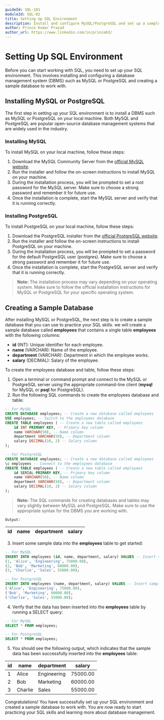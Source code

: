 ```yaml
---
guideId: SQL-101
moduleId: SQL-02
title: Setting Up SQL Environment
description: Install and configure MySQL/PostgreSQL and set up a sample database.
author: Prince Kumar Prasad
author_url: https://www.linkedin.com/in/prince63/
---
```


# Setting Up SQL Environment

Before you can start working with SQL, you need to set up your SQL environment. This involves installing and configuring a database management system (DBMS) such as MySQL or PostgreSQL and creating a sample database to work with.

## Installing MySQL or PostgreSQL

The first step in setting up your SQL environment is to install a DBMS such as MySQL or PostgreSQL on your local machine. Both MySQL and PostgreSQL are popular open-source database management systems that are widely used in the industry.

### Installing MySQL

To install MySQL on your local machine, follow these steps:

1. Download the MySQL Community Server from the [official MySQL website](https://dev.mysql.com/downloads/mysql/).
2. Run the installer and follow the on-screen instructions to install MySQL on your machine.
3. During the installation process, you will be prompted to set a root password for the MySQL server. Make sure to choose a strong password and remember it for future use.
4. Once the installation is complete, start the MySQL server and verify that it is running correctly.

### Installing PostgreSQL

To install PostgreSQL on your local machine, follow these steps:

1. Download the PostgreSQL installer from the [official PostgreSQL website](https://www.postgresql.org/download/).
2. Run the installer and follow the on-screen instructions to install PostgreSQL on your machine.
3. During the installation process, you will be prompted to set a password for the default PostgreSQL user (postgres). Make sure to choose a strong password and remember it for future use.
4. Once the installation is complete, start the PostgreSQL server and verify that it is running correctly.

> **Note:** The installation process may vary depending on your operating system. Make sure to follow the official installation instructions for MySQL or PostgreSQL for your specific operating system.

## Creating a Sample Database

After installing MySQL or PostgreSQL, the next step is to create a sample database that you can use to practice your SQL skills. we will create a sample database called **employees** that contains a single table **employees** with the following columns:

- **id** (INT): Unique identifier for each employee.
- **name** (VARCHAR): Name of the employee.
- **department** (VARCHAR): Department in which the employee works.
- **salary** (DECIMAL): Salary of the employee.

To create the employees database and table, follow these steps:

1. Open a terminal or command prompt and connect to the MySQL or PostgreSQL server using the appropriate command-line client (**mysql** for MySQL or **psql** for PostgreSQL).
2. Run the following SQL commands to create the employees database and table:

```sql
-- For MySQL
CREATE DATABASE employees; -- Create a new database called employees
USE employees; -- Switch to the employees database
CREATE TABLE employees ( -- Create a new table called employees
    id INT PRIMARY KEY, -- Primary key column
    name VARCHAR(50), -- Name column
    department VARCHAR(50), -- Department column
    salary DECIMAL(10, 2) -- Salary column
);

-- For PostgreSQL
CREATE DATABASE employees; -- Create a new database called employees
\c employees -- Connect to the employees database
CREATE TABLE employees ( -- Create a new table called employees
    id SERIAL PRIMARY KEY, -- Primary key column
    name VARCHAR(50), -- Name column
    department VARCHAR(50), -- Department column
    salary DECIMAL(10, 2) -- Salary column
);
```

> **Note:** The SQL commands for creating databases and tables may vary slightly between MySQL and PostgreSQL. Make sure to use the appropriate syntax for the DBMS you are working with.

```
Output:
```

| id | name    | department   | salary   |
|----|---------|--------------|----------|

3. Insert some sample data into the **employees** table to get started:

```sql
-- For MySQL
INSERT INTO employees (id, name, department, salary) VALUES -- Insert sample data into the employees table
(1, 'Alice', 'Engineering', 75000.00), 
(2, 'Bob', 'Marketing', 60000.00),
(3, 'Charlie', 'Sales', 55000.00);

-- For PostgreSQL
INSERT INTO employees (name, department, salary) VALUES -- Insert sample data into the employees table
('Alice', 'Engineering', 75000.00),
('Bob', 'Marketing', 60000.00),
('Charlie', 'Sales', 55000.00);
```

4. Verify that the data has been inserted into the **employees** table by running a SELECT query:

```sql
-- For MySQL
SELECT * FROM employees;

-- For PostgreSQL
SELECT * FROM employees;
```

5. You should see the following output, which indicates that the sample data has been successfully inserted into the **employees** table:

| id | name    | department   | salary   |
|----|---------|--------------|----------|
| 1  | Alice   | Engineering  | 75000.00 |
| 2  | Bob     | Marketing    | 60000.00 |
| 3  | Charlie | Sales        | 55000.00 |


Congratulations! You have successfully set up your SQL environment and created a sample database to work with. You are now ready to start practicing your SQL skills and learning more about database management.